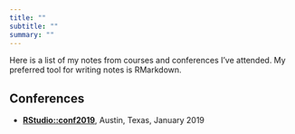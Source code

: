 ```yaml
---
title: ""
subtitle: ""
summary: ""
---
```

Here is a list of my notes from courses and conferences I've attended. My preferred tool for writing notes is RMarkdown. 

## Conferences

- [**RStudio::conf2019**](/contributions/courses/rstudioconf2019.html), Austin, Texas, January 2019 
    
